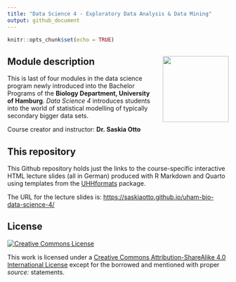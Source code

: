 ```yaml
---
title: "Data Science 4 - Exploratory Data Analysis & Data Mining"
output: github_document
---
```


```r
knitr::opts_chunk$set(echo = TRUE)
```


## Module description <img src="images/uhh_logo.png" align="right" width="150" style="margin-left: 20px"/>

This is last of four modules in the data science program newly introduced into the Bachelor Programs of the **Biology Department, University of Hamburg**. *Data Science 4* introduces students into the world of statistical modelling of typically secondary bigger data sets.

Course creator and instructor: **Dr. Saskia Otto**

## This repository

This Github repository holds just the links to the course-specific interactive HTML lecture slides (all in German) produced with R Markdown and Quarto using templates from the [UHHformats](https://github.com/uham-bio/UHHformats) package. 

The URL for the lecture slides is: [https://saskiaotto.github.io/uham-bio-data-science-4/](https://saskiaotto.github.io/uham-bio-data-science-4/)


## License

<a rel="license" href="http://creativecommons.org/licenses/by-sa/4.0/">
  <img alt="Creative Commons License" style="border-width:0"
        src="https://i.creativecommons.org/l/by-sa/4.0/80x15.png" />
</a>

This work is licensed under a [Creative Commons Attribution-ShareAlike 4.0 International License ](http://creativecommons.org/licenses/by-sa/4.0/) except for the borrowed and mentioned with proper *source:* statements.

